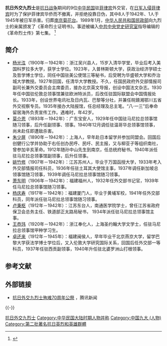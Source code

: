 {{Infobox Bilateral relations|中華民國與菲律賓|ROC|[[File:Flag_of_the_Philippines_(navy_blue).svg|55px]]<br>菲律賓自由邦|map=China Philippines Locator.svg|envoytitle1=領事|envoy1=[[朱少屏|朱少屏]]|envoytitle2=[[美國駐中華民國大使列表|美國駐中華民國大使]]|envoy2=[[高思|高思]]|mission1=[[中華民國駐馬尼拉總領事館|中華民國駐馬尼拉總領事館]]|mission2=[[美國駐華大使館|美國駐華大使館]]}}

'''抗日外交九烈士'''是[[抗日战争|抗日战争]]期间的9位[[中华民国|中华民国]]驻[[菲律宾|菲律宾]]外交官，在[[菲律賓戰役_(1941年－1942年)|日军入侵菲律宾]]时为了保护菲律宾华侨而不撤离，并拒绝投靠日伪，其中8人于1942年、1人于1945年被日军杀害。归葬[[南京|南京]][[菊花台|菊花台]]。1989年1月，[[中华人民共和国民政部|中华人民共和国民政部]]向九烈士的亲属颁发了《革命烈士证明书》。事迹被编入[[中共中央党史研究室|中共中央党史研究室]]指导编辑的《革命烈士传》第七集。 <ref>{{Cite web |url=http://news.qq.com/a/20120330/001213.htm |title=南京4月5日将举行抗日外交九烈士殉难70年公祭，腾讯，2012-03-30 |access-date=2016-11-02 |archive-date=2019-10-18 |archive-url=https://web.archive.org/web/20191018151250/https://news.qq.com/a/20120330/001213.htm |dead-url=no }}</ref>

==简介==
* [[杨光泩|杨光泩]]（1900年－1942年）：浙江吴兴县人，15岁入清华学堂，毕业后考入美国科罗拉多大学，获学士学位。1923年，入普林斯顿大学，获政治经济学硕士及哲学博士学位，同任中国驻美公使馆三等秘书，后受聘为华盛顿大学和乔治城大学教授。1927年回国，任清华大学教授。不久，任国民政府外交部情报司副司长兼外交委员会主席委员，接办北京英文导报，创设中国法文杂志。1930年任中国驻伦敦总领事馆兼驻欧洲特派员，后改任驻国际联盟会中国情报处长。1933年，创设世界电讯社及日内瓦、巴黎等分社，并兼任皖赣湘鄂川五省外交视察专员。1935年接办大陆报馆，任总经理及总主笔。“八·一三”后奉命留居海外负责宣传工作。遇难时，年42岁。
* [[莫介恩|莫介恩]]（1893年－1942年）：广东宝安人，1929年任中国驻马尼拉总领事馆随习领事，后升任副领事、领事。1940年12月调任驻温哥华总领事馆领事，尚未赴任即遭敌杀害。
* [[朱少屏|朱少屏]]（1890年－1942年）：上海人，早年赴日本留学并参加同盟会。回国后创健行公学并协助于右任创办民呼、民吁、民主报，又与柳亚子等组织南社，曾参加辛亥革命。1912年随孙中山先生到南京，任总统府秘书。1940年派任驻马尼拉总领事馆副领事，后升任领事。
* [[姚竹修|姚竹修]]（1907年－1942年）：江苏苏州人，毕业于万国函授大学，1933年考入外交部情报司任科员，1936年任驻土耳其大使馆主事，1937年调任新加坡总领事馆随习领事，1939年调任马尼拉总领事馆随习领事。
* [[萧东明|萧东明]]（1906年－1942年）：福建福州人，1932年任外交部书记官，1939年任马尼拉总领事馆随习领事。
* [[杨庆寿|杨庆寿]]（1917年－1942年）：福建厦门人，毕业于黄埔军校，1941年任外交部科员，同年派任驻马尼拉总领事馆随习领事。
* [[卢秉枢|卢秉枢]]（1912年－1942年）：江苏东台人，南通医学院学士，曾任江苏省政府保卫会总务主任、铁道部正太路局秘书， 1934年派任驻马尼拉总领事馆主事。
* [[王恭玮|王恭玮]]（1920年－1942年）：浙江奉化人，上海圣约翰大学文学士，任驻马尼拉总领事馆甲种学习生。
* [[卓还来|卓还来]]（1912年－1945年）：福建闽侯人，早年毕业干北京燕京大学，留学巴黎大学获法学博士学位后，又入伦敦大学研究国际关系，回国后任外交部一等科员，1937年任驻西贡副领事，1940年升任驻北婆罗洲山打根领事。

==参考文献==
{{reflist}}

== 外部链接 ==
* [http://news.qq.com/zt2012/krjls/ 抗日外交九烈士殉难70周年公祭] {{Wayback|url=http://news.qq.com/zt2012/krjls/ |date=20191130183554 }}，腾讯新闻

{{-}}
{{抗日外交九烈士}}

{{Authority control}}

[[Category:抗日外交九烈士|]]
[[Category:中华民国大陆时期人物并称|Category:中华民国大陆时期人物并称]]
[[Category:中国九大_(人物)|Category:中国九大 (人物)]]
[[Category:第二批著名抗日英烈和英雄群體|Category:第二批著名抗日英烈和英雄群體]]